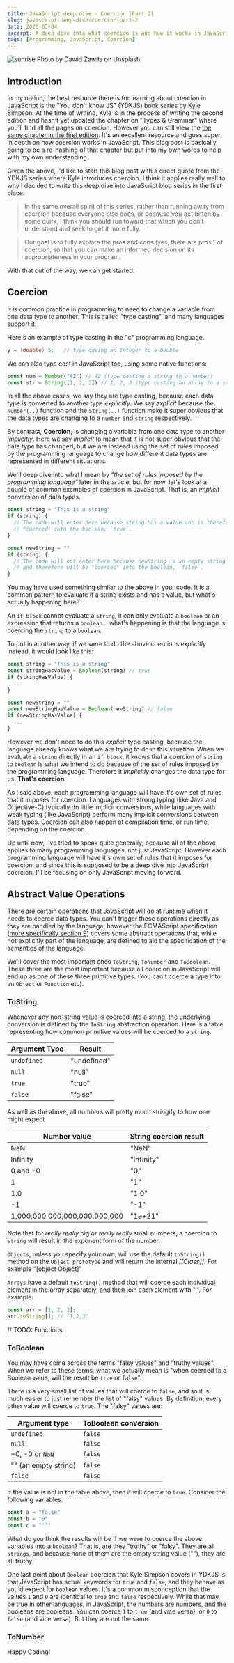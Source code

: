 ```yaml
---
title: JavaScript deep dive - Coercion (Part 2)
slug: javascript-deep-dive-coercion-part-2
date: 2020-05-04
excerpt: A deep dive into what coercion is and how it works in JavaScript
tags: [Programming, JavaScript, Coercion]
---
```


![sunrise](./dawid-zawila--G3rw6Y02D0-unsplash.jpg)
Photo by Dawid Zawiła on Unsplash

## Introduction

In my option, the best resource there is for learning about coercion in JavaScript is the "You don't know JS" (YDKJS) book series by Kyle Simpson. At the time of writing, Kyle is in the process of writing the second edition and hasn't yet updated the chapter on "Types & Grammar" where you'll find all the pages on coercion. However you can still view the [the same chapter in the first edition](https://github.com/getify/You-Dont-Know-JS/blob/1st-ed/types%20%26%20grammar/ch4.md). It's an excellent resource and goes super in depth on how coercion works in JavaScript. This blog post is basically going to be a re-hashing of that chapter but put into my own words to help with my own understanding.

Given the above, I'd like to start this blog post with a direct quote from the YDKJS series where Kyle introduces coercion. I think it applies really well to why I decided to write this deep dive into JavaScript blog series in the first place.

> In the same overall spirit of this series, rather than running away from coercion because everyone else does, or because you get bitten by some quirk, I think you should run toward that which you don’t understand and seek to get it more fully.

> Our goal is to fully explore the pros and cons (yes, there are pros!) of coercion, so that you can make an informed decision on its appropriateness in your program.

With that out of the way, we can get started.

## Coercion

It is common practice in programming to need to change a variable from one data type to another. This is called "type casting", and many languages support it.

Here's an example of type casting in the "c" programming language.

```c
y = (double) 5;   // type casing an Integer to a Double
```

We can also type cast in JavaScript too, using some native functions:

```javascript
const num = Number("42") // 42 (type casting a string to a number)
const str = String([1, 2, 3]) // 1, 2, 3 (type casting an array to a string)
```

In all the above cases, we say they are type casting, because each data type is converted to another type _explicitly_. We say _explicit_ because the `Number(..)` function and the `String(..)` function make it super obvious that the data types are changing to a `number` and `string` respectively.

By contrast, **Coercion**, is changing a variable from one data type to another _implicitly_. Here we say _implicit_ to mean that it is not super obvious that the data type has changed, but we are instead using the set of rules imposed by the programming language to change how different data types are represented in different situations.

We'll deep dive into what I mean by _"the set of rules imposed by the programming language"_ later in the article, but for now, let's look at a couple of common examples of coercion in JavaScript. That is, an _implicit_ conversion of data types.

```javascript
const string = "This is a string"
if (string) {
  // The code will enter here because string has a value and is therefore
  // "coerced" into the boolean, `true`.
}

const newString = ""
if (string) {
  // The code will not enter here because newString is an empty string value,
  // and therefore will be "coerced" into the boolean, `false`.
}
```

You may have used something similar to the above in your code. It is a common pattern to evaluate if a string exists and has a value, but what's actually happening here?

An `if block` cannot evaluate a `string`, it can only evaluate a `boolean` or an expression that returns a `boolean`... what's happening is that the language is coercing the `string` to a `boolean`.

To put in another way, if we were to do the above coercions _explicitly_ instead, it would look like this:

```javascript
const string = "This is a string"
const stringHasValue = Boolean(string) // true
if (stringHasValue) {
  ...
}

const newString = ""
const newStringHasValue = Boolean(newString) // false
if (newStringHasValue) {
  ...
}
```

However we don't need to do this _explicit_ type casting, because the language already knows what we are trying to do in this situation. When we evaluate a `string` directly in an `if block`, it knows that a coercion of `string` to `boolean` is what we intend to do because of the set of rules imposed by the programming language. Therefore it _implicitly_ changes the data type for us. **That's coercion**.

As I said above, each programming language will have it's own set of rules that it imposes for coercion. Languages with strong typing (like Java and Objective-C) typically do little implicit conversions, while languages with weak typing (like JavaScript) perform many implicit conversions between data types. Coercion can also happen at compilation time, or run time, depending on the coercion.

Up until now, I've tried to speak quite generally, because all of the above applies to many programming languages, not just JavaScript. However each programming language will have it's own set of rules that it imposes for coercion, and since this is supposed to be a deep dive into JavaScript coercion, I'll be focusing on only JavaScript moving forward.

## Abstract Value Operations

There are certain operations that JavaScript will do at runtime when it needs to coerce data types. You can't trigger these operations directly as they are handled by the language, however the ECMAScript specification ([more specifically section 9](https://www.ecma-international.org/ecma-262/5.1/#sec-9)) covers some abstract operations that, while not explicitly part of the language, are defined to aid the specification of the semantics of the language.

We'll cover the most important ones `ToString`, `ToNumber` and `ToBoolean`. These three are the most important because all coercion in JavaScript will end up as one of these three primitive types. (You can't coerce a type into an `Object` or `Function` etc).

### ToString

Whenever any non-string value is coerced into a string, the underlying conversion is defined by the `ToString` abstraction operation. Here is a table representing how common primitive values will be coerced to a `string`.

| Argument Type | Result      |
| ------------- | ----------- |
| `undefined`   | "undefined" |
| `null`        | "null"      |
| `true`        | "true"      |
| `false`       | "false"     |

As well as the above, all numbers will pretty much stringify to how one might expect

| Number value                  | String coercion result |
| ----------------------------- | ---------------------- |
| NaN                           | "NaN"                  |
| Infinity                      | "Infinity"             |
| 0 and -0                      | "0"                    |
| 1                             | "1"                    |
| 1.0                           | "1.0"                  |
| -1                            | "-1"                   |
| 1,000,000,000,000,000,000,000 | "1e+21"                |

Note that for _really really_ big or _really really_ small numbers, a coercion to `string` will result in the exponent form of the number.

`Objects`, unless you specify your own, will use the default `toString()` method on the `Object prototype` and will return the internal _[[Class]]_. For example "[object Object]"

`Arrays` have a default `toString()` method that will coerce each individual element in the array separately, and then join each element with ",". For example:

```javascript
const arr = [1, 2, 3];
arr.toString[]; // "1,2,3"
```

// TODO: Functions

### ToBoolean

You may have come across the terms "falsy values" and "truthy values". When we refer to these terms, what we actually mean is "when coerced to a Boolean value, will the result be `true` or `false`".

There is a very small list of values that will coerce to `false`, and so it is much easier to just remember the list of "falsy" values. By definition, every other value will coerce to `true`. The "falsy" values are:

| Argument type        | ToBoolean conversion |
| -------------------- | -------------------- |
| `undefined`          | `false`              |
| `null`               | `false`              |
| +0, -0 or `NaN`      | `false`              |
| "" (an empty string) | `false`              |
| `false`              | `false`              |

If the value is not in the table above, then it will coerce to `true`. Consider the following variables:

```javascript
const a = "false"
const b = "0"
const c = "''"
```

What do you think the results will be if we were to coerce the above variables into a `boolean`? That is, are they "truthy" or "falsy". They are all `strings`, and because none of them are the empty string value (""), they are all truthy!

One last point about `Boolean` coercion that Kyle Simpson covers in YDKJS is that JavaScript has actual keywords for `true` and `false`, and they behave as you'd expect for `boolean` values. It's a common misconception that the values `1` and `0` are identical to `true` and `false` respectively. While that may be true in other languages, in JavaScript, the numbers are numbers, and the booleans are booleans. You can coerce `1` to `true` (and vice versa), or `0` to `false` (and vice versa). But they are not the same.

### ToNumber

Happy Coding!
